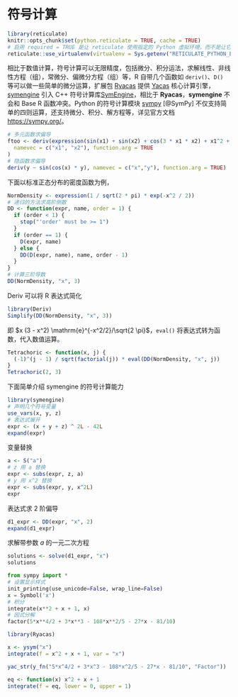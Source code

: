 # 符号计算 {#chap:symbolic-computation}

```r
library(reticulate)
knitr::opts_chunk$set(python.reticulate = TRUE, cache = TRUE)
# 启用 required = TRUE 是让 reticulate 使用指定的 Python 虚拟环境，而不是让它漫无目的地到处找
reticulate::use_virtualenv(virtualenv = Sys.getenv("RETICULATE_PYTHON_ENV"), required = TRUE)
```

相比于数值计算，符号计算可以无限精度，包括微分、积分运法，求解线性、非线性方程（组），常微分、偏微分方程（组）等，R 自带几个函数如 `deriv()`、`D()` 等可以做一些简单的微分运算，扩展包 [Ryacas](https://github.com/r-cas/ryacas) 提供 [Yacas](https://github.com/grzegorzmazur/yacas/) 核心计算引擎，[symengine](https://github.com/symengine/symengine.R) 引入 C++ 符号计算库[SymEngine](https://github.com/symengine/)，相比于 **Ryacas**，**symengine** 不会和 Base R 函数冲突。Python 的符号计算模块 [sympy](https://github.com/sympy/sympy) [@SymPy] 不仅支持简单的四则运算，还支持微分、积分、解方程等，详见官方文档 <https://sympy.org/>。

```r
# 多元函数求偏导
ftoo <- deriv(expression(sin(x1) + sin(x2) + cos(3 * x1 * x2) + x1^2 + x2^2),
  namevec = c("x1", "x2"), function.arg = TRUE
)
# 隐函数求偏导
deriv(y ~ sin(cos(x) * y), namevec = c("x","y"), function.arg = TRUE)
```

下面以标准正态分布的密度函数为例，

```r
NormDensity <- expression(1 / sqrt(2 * pi) * exp(-x^2 / 2))
# 递归的方法求高阶倒数
DD <- function(expr, name, order = 1) {
  if (order < 1) {
    stop("'order' must be >= 1")
  }
  if (order == 1) {
    D(expr, name)
  } else {
    DD(D(expr, name), name, order - 1)
  }
}
# 计算三阶导数
DD(NormDensity, "x", 3)
```
Deriv 可以将 R 表达式简化

```r
library(Deriv)
Simplify(DD(NormDensity, "x", 3))
```
即 $x (3 - x^2) \mathrm{e}^{-x^2/2}/\sqrt{2 \pi}$，`eval()` 将表达式转为函数，代入数值运算。

```r
Tetrachoric <- function(x, j) {
  (-1)^(j - 1) / sqrt(factorial(j)) * eval(DD(NormDensity, "x", j))
}
Tetrachoric(2, 3)
```

下面简单介绍 symengine 的符号计算能力

```r
library(symengine)
# 声明几个符号变量
use_vars(x, y, z)
# 表达式展开
expr <- (x + y + z) ^ 2L - 42L
expand(expr)
```

变量替换

```r
a <- S("a")
# z 用 a 替换
expr <- subs(expr, z, a)
# y 用 x^2 替换
expr <- subs(expr, y, x^2L)
expr
```

表达式求 2 阶偏导

```r
d1_expr <- DD(expr, "x", 2)
expand(d1_expr)
```

求解带参数 $a$ 的一元二次方程

```r
solutions <- solve(d1_expr, "x")
solutions
```




```python
from sympy import * 
# 设置显示样式
init_printing(use_unicode=False, wrap_line=False)
x = Symbol('x')
# 积分
integrate(x**2 + x + 1, x)
# 因式分解
factor(5*x**4/2 + 3*x**3 - 108*x**2/5 - 27*x - 81/10)
```


```r
library(Ryacas)

x <- ysym("x")
integrate(f = x^2 + x + 1, var = "x")

yac_str(y_fn("5*x^4/2 + 3*x^3 - 108*x^2/5 - 27*x - 81/10", "Factor"))

eq <- function(x) x^2 + x + 1
integrate(f = eq, lower = 0, upper = 1)
```


